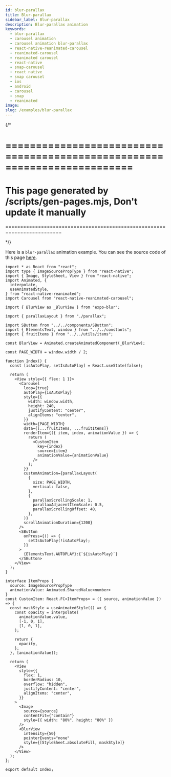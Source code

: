 ```yaml
---
id: blur-parallax
title: Blur-parallax
sidebar_label: Blur-parallax
description: Blur-parallax animation
keywords:
  - blur-parallax
  - carousel animation
  - carousel animation blur-parallax
  - react-native-reanimated-carousel
  - reanimated-carousel
  - reanimated carousel
  - react-native
  - snap-carousel
  - react native
  - snap carousel
  - ios
  - android
  - carousel
  - snap
  - reanimated
image:
slug: /examples/blur-parallax
---
```


{/* 

=========================================================================
=========================================================================
This page generated by /scripts/gen-pages.mjs, Don't update it manually 
=========================================================================
=========================================================================

*/}

Here is a `blur-parallax` animation example. You can see the source code of this page [here](https://github.com/dohooo/react-native-reanimated-carousel/blob/main/example/app/src/pages/blur-parallax/index.tsx).


<Page page='blur-parallax' />

```tsx copy
import * as React from "react";
import type { ImageSourcePropType } from "react-native";
import { Image, StyleSheet, View } from "react-native";
import Animated, {
  interpolate,
  useAnimatedStyle,
} from "react-native-reanimated";
import Carousel from "react-native-reanimated-carousel";

import { BlurView as _BlurView } from "expo-blur";

import { parallaxLayout } from "./parallax";

import SButton from "../../components/SButton";
import { ElementsText, window } from "../../constants";
import { fruitItems } from "../../utils/items";

const BlurView = Animated.createAnimatedComponent(_BlurView);

const PAGE_WIDTH = window.width / 2;

function Index() {
  const [isAutoPlay, setIsAutoPlay] = React.useState(false);

  return (
    <View style={{ flex: 1 }}>
      <Carousel
        loop={true}
        autoPlay={isAutoPlay}
        style={{
          width: window.width,
          height: 240,
          justifyContent: "center",
          alignItems: "center",
        }}
        width={PAGE_WIDTH}
        data={[...fruitItems, ...fruitItems]}
        renderItem={({ item, index, animationValue }) => {
          return (
            <CustomItem
              key={index}
              source={item}
              animationValue={animationValue}
            />
          );
        }}
        customAnimation={parallaxLayout(
          {
            size: PAGE_WIDTH,
            vertical: false,
          },
          {
            parallaxScrollingScale: 1,
            parallaxAdjacentItemScale: 0.5,
            parallaxScrollingOffset: 40,
          },
        )}
        scrollAnimationDuration={1200}
      />
      <SButton
        onPress={() => {
          setIsAutoPlay(!isAutoPlay);
        }}
      >
        {ElementsText.AUTOPLAY}:{`${isAutoPlay}`}
      </SButton>
    </View>
  );
}

interface ItemProps {
  source: ImageSourcePropType
  animationValue: Animated.SharedValue<number>
}
const CustomItem: React.FC<ItemProps> = ({ source, animationValue }) => {
  const maskStyle = useAnimatedStyle(() => {
    const opacity = interpolate(
      animationValue.value,
      [-1, 0, 1],
      [1, 0, 1],
    );

    return {
      opacity,
    };
  }, [animationValue]);

  return (
    <View
      style={{
        flex: 1,
        borderRadius: 10,
        overflow: "hidden",
        justifyContent: "center",
        alignItems: "center",
      }}
    >
      <Image
        source={source}
        contentFit={"contain"}
        style={{ width: "80%", height: "80%" }}
      />
      <BlurView
        intensity={50}
        pointerEvents="none"
        style={[StyleSheet.absoluteFill, maskStyle]}
      />
    </View>
  );
};

export default Index;

```